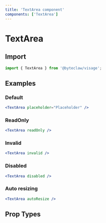 ```yaml
---
title: 'TextArea component'
components: ['TextArea']
---
```


# TextArea

## Import

```js transpile=false
import { TextArea } from '@byteclaw/visage';
```

## Examples

### Default

```jsx live=true
<TextArea placeholder="Placeholder" />
```

### ReadOnly

```jsx live=true
<TextArea readOnly />
```

### Invalid

```jsx live=true
<TextArea invalid />
```

### Disabled

```jsx live=true
<TextArea disabled />
```

### Auto resizing

```jsx live=true
<TextArea autoResize />
```

## Prop Types

<PropTypes component="TextArea" />
